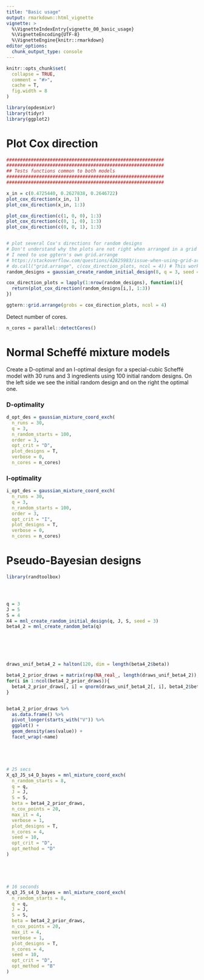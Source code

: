 ```yaml
---
title: "Basic usage"
output: rmarkdown::html_vignette
vignette: >
  %\VignetteIndexEntry{vignette_00_basic_usage}
  %\VignetteEncoding{UTF-8}
  %\VignetteEngine{knitr::rmarkdown}
editor_options: 
  chunk_output_type: console
---
```



```r
knitr::opts_chunk$set(
  collapse = TRUE,
  comment = "#>",
  cache = T, 
  fig.width = 8
)
```


```r
library(opdesmixr)
library(tidyr)
library(ggplot2)
```

# Plot Cox direction

```r

##########################################################
##########################################################
## Tests functions common to both models
##########################################################
##########################################################

x_in = c(0.4725440, 0.2627838, 0.2646722)
plot_cox_direction(x_in, 1)
plot_cox_direction(x_in, 1:3)

plot_cox_direction(c(1, 0, 0), 1:3)
plot_cox_direction(c(0, 1, 0), 1:3)
plot_cox_direction(c(0, 0, 1), 1:3)


# plot several Cox's directions for random designs
# Don't understand why the plots are not right when arranged in a grid with gridExtra
# I need to use ggtern's own grid.arrange
# https://stackoverflow.com/questions/42825983/issue-when-using-grid-arrange-with-ggtern-generated-plots
# do.call("grid.arrange", c(cox_direction_plots, ncol = 4)) # This works with ggtern::grid.arrange
random_designs = gaussian_create_random_initial_design(8, q = 3, seed = 1)

cox_direction_plots = lapply(1:nrow(random_designs), function(i){
  return(plot_cox_direction(random_designs[i,], 1:3))
})

ggtern::grid.arrange(grobs = cox_direction_plots, ncol = 4)


```

Detect number of cores.

```r
n_cores = parallel::detectCores()
```

# Normal Scheffé mixture models

Create a D-optimal and an I-optimal design for a special-cubic Scheffé model with 30 runs and 3 ingredients using 100 initial random designs. On the left side we see the initial random design and on the right the optimal one.

### D-optimality

```r

d_opt_des = gaussian_mixture_coord_exch(
  n_runs = 30, 
  q = 3, 
  n_random_starts = 100,
  order = 3, 
  opt_crit = "D",
  plot_designs = T,
  verbose = 0,
  n_cores = n_cores)

```

### I-optimality

```r

i_opt_des = gaussian_mixture_coord_exch(
  n_runs = 30, 
  q = 3, 
  n_random_starts = 100,
  order = 3, 
  opt_crit = "I",
  plot_designs = T,
  verbose = 0,
  n_cores = n_cores)

```


# Pseudo-Bayesian designs

```r

library(randtoolbox)




q = 3
J = 5
S = 4
X4 = mnl_create_random_initial_design(q, J, S, seed = 3)
beta4_2 = mnl_create_random_beta(q)






draws_unif_beta4_2 = halton(120, dim = length(beta4_2$beta))

beta4_2_prior_draws = matrix(rep(NA_real_, length(draws_unif_beta4_2)), ncol = ncol(draws_unif_beta4_2))
for(i in 1:ncol(beta4_2_prior_draws)){
  beta4_2_prior_draws[, i] = qnorm(draws_unif_beta4_2[, i], beta4_2$beta[i], 3)
}


beta4_2_prior_draws %>%
  as.data.frame() %>%
  pivot_longer(starts_with("V")) %>%
  ggplot() +
  geom_density(aes(value)) +
  facet_wrap(~name)





# 25 secs
X_q3_J5_s4_D_bayes = mnl_mixture_coord_exch(
  n_random_starts = 8,
  q = q,
  J = J,
  S = S,
  beta = beta4_2_prior_draws,
  n_cox_points = 20,
  max_it = 4,
  verbose = 1,
  plot_designs = T,
  n_cores = 4,
  seed = 10,
  opt_crit = "D",
  opt_method = "D"
)





# 16 seconds
X_q3_J5_s4_D_bayes = mnl_mixture_coord_exch(
  n_random_starts = 8,
  q = q,
  J = J,
  S = S,
  beta = beta4_2_prior_draws,
  n_cox_points = 20,
  max_it = 4,
  verbose = 1,
  plot_designs = T,
  n_cores = 4,
  seed = 10,
  opt_crit = "D",
  opt_method = "B"
)



```





